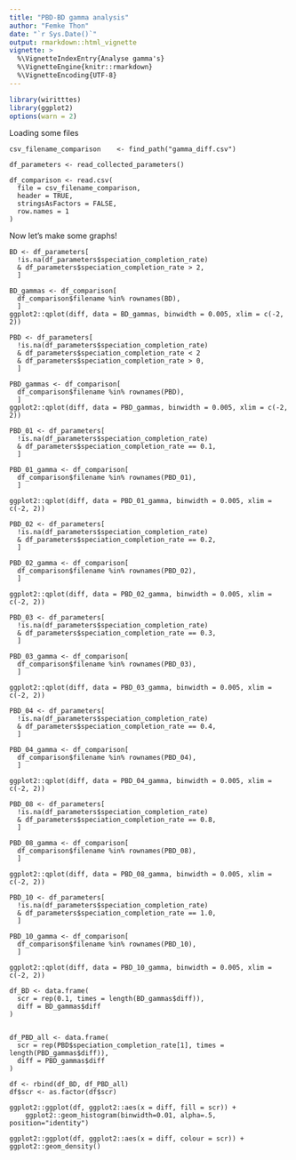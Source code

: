 ```yaml
---
title: "PBD-BD gamma analysis"
author: "Femke Thon"
date: "`r Sys.Date()`"
output: rmarkdown::html_vignette
vignette: >
  %\VignetteIndexEntry{Analyse gamma's}
  %\VignetteEngine{knitr::rmarkdown}
  %\VignetteEncoding{UTF-8}
---
```


```r
library(wiritttes)
library(ggplot2)
options(warn = 2)
```

Loading some files

```
csv_filename_comparison    <- find_path("gamma_diff.csv")

df_parameters <- read_collected_parameters()

df_comparison <- read.csv(
  file = csv_filename_comparison,
  header = TRUE,
  stringsAsFactors = FALSE,
  row.names = 1
)
```

Now let's make some graphs!
```
BD <- df_parameters[
  !is.na(df_parameters$speciation_completion_rate) 
  & df_parameters$speciation_completion_rate > 2,
  ]

BD_gammas <- df_comparison[
  df_comparison$filename %in% rownames(BD),
  ]
ggplot2::qplot(diff, data = BD_gammas, binwidth = 0.005, xlim = c(-2, 2))
```

```
PBD <- df_parameters[
  !is.na(df_parameters$speciation_completion_rate)
  & df_parameters$speciation_completion_rate < 2 
  & df_parameters$speciation_completion_rate > 0,
  ]

PBD_gammas <- df_comparison[
  df_comparison$filename %in% rownames(PBD),
  ]
ggplot2::qplot(diff, data = PBD_gammas, binwidth = 0.005, xlim = c(-2, 2))
```

```
PBD_01 <- df_parameters[
  !is.na(df_parameters$speciation_completion_rate)
  & df_parameters$speciation_completion_rate == 0.1,
  ]

PBD_01_gamma <- df_comparison[
  df_comparison$filename %in% rownames(PBD_01),
  ]

ggplot2::qplot(diff, data = PBD_01_gamma, binwidth = 0.005, xlim = c(-2, 2))
```

```
PBD_02 <- df_parameters[
  !is.na(df_parameters$speciation_completion_rate)
  & df_parameters$speciation_completion_rate == 0.2,
  ]

PBD_02_gamma <- df_comparison[
  df_comparison$filename %in% rownames(PBD_02),
  ]

ggplot2::qplot(diff, data = PBD_02_gamma, binwidth = 0.005, xlim = c(-2, 2))
```

```
PBD_03 <- df_parameters[
  !is.na(df_parameters$speciation_completion_rate)
  & df_parameters$speciation_completion_rate == 0.3,
  ]

PBD_03_gamma <- df_comparison[
  df_comparison$filename %in% rownames(PBD_03),
  ]

ggplot2::qplot(diff, data = PBD_03_gamma, binwidth = 0.005, xlim = c(-2, 2))
```

```
PBD_04 <- df_parameters[
  !is.na(df_parameters$speciation_completion_rate)
  & df_parameters$speciation_completion_rate == 0.4,
  ]

PBD_04_gamma <- df_comparison[
  df_comparison$filename %in% rownames(PBD_04),
  ]

ggplot2::qplot(diff, data = PBD_04_gamma, binwidth = 0.005, xlim = c(-2, 2))
```

```
PBD_08 <- df_parameters[
  !is.na(df_parameters$speciation_completion_rate)
  & df_parameters$speciation_completion_rate == 0.8,
  ]

PBD_08_gamma <- df_comparison[
  df_comparison$filename %in% rownames(PBD_08),
  ]

ggplot2::qplot(diff, data = PBD_08_gamma, binwidth = 0.005, xlim = c(-2, 2))
```

```
PBD_10 <- df_parameters[
  !is.na(df_parameters$speciation_completion_rate)
  & df_parameters$speciation_completion_rate == 1.0,
  ]

PBD_10_gamma <- df_comparison[
  df_comparison$filename %in% rownames(PBD_10),
  ]

ggplot2::qplot(diff, data = PBD_10_gamma, binwidth = 0.005, xlim = c(-2, 2))
```

```
df_BD <- data.frame(
  scr = rep(0.1, times = length(BD_gammas$diff)),
  diff = BD_gammas$diff
)


df_PBD_all <- data.frame(
  scr = rep(PBD$speciation_completion_rate[1], times = length(PBD_gammas$diff)),
  diff = PBD_gammas$diff
)

df <- rbind(df_BD, df_PBD_all)
df$scr <- as.factor(df$scr)
```

```
ggplot2::ggplot(df, ggplot2::aes(x = diff, fill = scr)) +
    ggplot2::geom_histogram(binwidth=0.01, alpha=.5, position="identity")

ggplot2::ggplot(df, ggplot2::aes(x = diff, colour = scr)) + ggplot2::geom_density()

```
